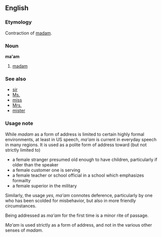 ==English==

===Etymology===
Contraction of [[madam]].

===Noun===
'''ma'am'''
#[[madam]]

===See also===
*[[sir]]
*[[Ms.]]
*[[miss]]
*[[Mrs.]]
*[[mister]]

===Usage note===

While ''madam'' as a form of address is limited to certain highly formal environments, at least in US speech, ''ma'am'' is current in everyday speech in many regions.  It is used as a polite form of address toward (but not strictly limited to)
* a female stranger presumed old enough to have children, particularly if older than the speaker
* a female customer one is serving
* a female teacher or school official in a school which emphasizes formailty
* a female superior in the military

Similarly, the usage ''yes, ma'am'' connotes deference, particularly by one who has been scolded for misbehavior, but also in more friendly circumstances.

Being addressed as ''ma'am'' for the first time is a minor rite of passage.

''Ma'am'' is used strictly as a form of address, and not in the various other senses of ''madam''.